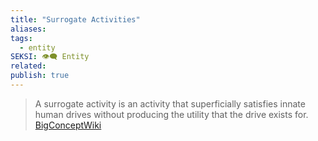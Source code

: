 ```yaml
---
title: "Surrogate Activities"
aliases: 
tags:
  - entity
SEKSI: 👁️‍🗨️ Entity
related:
publish: true
---
```

> A surrogate activity is an activity that superficially satisfies innate human drives without producing the utility that the drive exists for.
> [BigConceptWiki](http://bigconceptwiki.com/wiki/Surrogate_Activity_(%26_Secrets,_%26_Possibilism))

